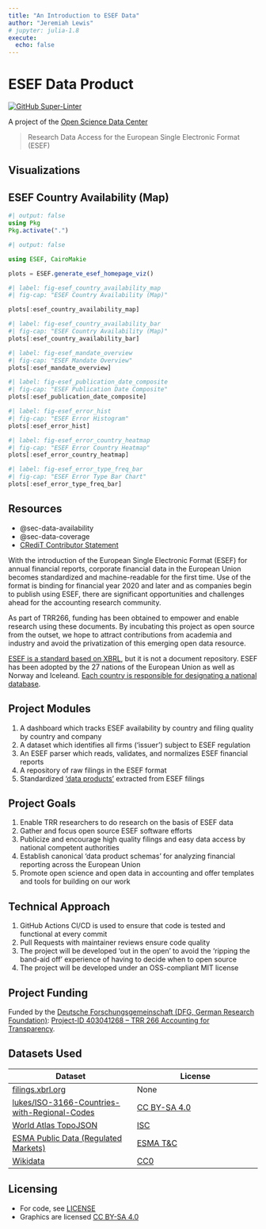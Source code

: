 ```yaml
---
title: "An Introduction to ESEF Data"
author: "Jeremiah Lewis"
# jupyter: julia-1.8
execute:
  echo: false
---
```


# ESEF Data Product

[![GitHub Super-Linter](https://github.com/trr266/esef/workflows/Lint%20Code%20Base/badge.svg)](https://github.com/marketplace/actions/super-linter)

A project of the [Open Science Data Center][c02]

> Research Data Access for the European Single Electronic Format (ESEF)

## Visualizations

## ESEF Country Availability (Map)

```julia
#| output: false
using Pkg
Pkg.activate(".")
```

```julia
#| output: false

using ESEF, CairoMakie

plots = ESEF.generate_esef_homepage_viz()
```

```julia
#| label: fig-esef_country_availability_map
#| fig-cap: "ESEF Country Availability (Map)"

plots[:esef_country_availability_map]
```

```julia
#| label: fig-esef_country_availability_bar
#| fig-cap: "ESEF Country Availability (Map)"
plots[:esef_country_availability_bar]
```


```julia
#| label: fig-esef_mandate_overview
#| fig-cap: "ESEF Mandate Overview"
plots[:esef_mandate_overview]
```

```julia
#| label: fig-esef_publication_date_composite
#| fig-cap: "ESEF Publication Date Composite"
plots[:esef_publication_date_composite]
```

```julia
#| label: fig-esef_error_hist
#| fig-cap: "ESEF Error Histogram"
plots[:esef_error_hist]
```

```julia
#| label: fig-esef_error_country_heatmap
#| fig-cap: "ESEF Error Country Heatmap"
plots[:esef_error_country_heatmap]
```

```julia
#| label: fig-esef_error_type_freq_bar
#| fig-cap: "ESEF Error Type Bar Chart"
plots[:esef_error_type_freq_bar]
```


## Resources

- @sec-data-availability
- @sec-data-coverage
- [CRediT Contributor Statement](docs/contributors.yaml)

With the introduction of the European Single Electronic Format (ESEF) for annual financial reports, corporate financial data
in the European Union becomes standardized and machine-readable for the first time. Use of the format is binding for
financial year 2020 and later and as companies begin to publish using ESEF, there are significant opportunities and challenges ahead
for the accounting research community.

As part of TRR266, funding has been obtained to empower and enable research using these documents.
By incubating this project as open source from the outset, we hope to attract contributions from academia and industry
and avoid the privatization of this emerging open data resource.

[ESEF is a standard based on XBRL][esef_home], but it is not a document repository. ESEF has been adopted by the 27 nations
of the European Union as well as Norway and Iceleand.
[Each country is responsible for designating a national database][competent_authorities].

## Project Modules

1. A dashboard which tracks ESEF availability by country and filing quality by country and company
2. A dataset which identifies all firms ('issuer') subject to ESEF regulation
3. An ESEF parser which reads, validates, and normalizes ESEF financial reports
4. A repository of raw filings in the ESEF format
5. Standardized ['data products'][data_product] extracted from ESEF filings

## Project Goals

1. Enable TRR researchers to do research on the basis of ESEF data
2. Gather and focus open source ESEF software efforts
3. Publicize and encourage high quality filings and easy data access by national competent authorities
4. Establish canonical 'data product schemas' for analyzing financial reporting across the European Union
5. Promote open science and open data in accounting and offer templates and tools for building on our work

## Technical Approach

1. GitHub Actions CI/CD is used to ensure that code is tested and functional at every commit
2. Pull Requests with maintainer reviews ensure code quality
3. The project will be developed 'out in the open' to avoid the 'ripping the band-aid off' experience of having to decide when to open source
4. The project will be developed under an OSS-compliant MIT license

## Project Funding

Funded by the [Deutsche Forschungsgemeinschaft (DFG, German Research Foundation)][dfg]: [Project-ID 403041268 – TRR 266 Accounting for Transparency][trr_266].

[esef_home]: https://www.esma.europa.eu/policy-activities/corporate-disclosure/european-single-electronic-format
[competent_authorities]: https://www.esma.europa.eu/access-regulated-information
[data_product]: https://martinfowler.com/articles/data-mesh-principles.html#DataAsAProduct
[trr_266]: https://www.accounting-for-transparency.de
[dfg]: https://www.dfg.de
[c02]: https://www.accounting-for-transparency.de/project/open-science-data-center/


## Datasets Used

| Dataset | License |
| -- | -- |
| [filings.xbrl.org][xbrl_filings] | None |
| [lukes/ISO-3166-Countries-with-Regional-Codes][iso_3166] | [CC BY-SA 4.0][cc_by_sa] |
| [World Atlas TopoJSON][world_atlas] | [ISC][isc] |
| [ESMA Public Data (Regulated Markets)][esma_api] | [ESMA T&C][esma_tc] |
| [Wikidata][wikidata] | [CC0][cc_0] |
## Licensing

- For code, see [LICENSE](LICENSE)
- Graphics are licensed [CC BY-SA 4.0][cc_by_sa]

[xbrl_filings]: https://filings.xbrl.org/about.html
[iso_3166]: https://github.com/lukes/ISO-3166-Countries-with-Regional-Codes
[world_atlas]: https://www.npmjs.com/package/world-atlas
[isc]: https://www.isc.org/licenses/
[cc_by_sa]: https://creativecommons.org/licenses/by-sa/4.0/
[esma_api]: https://registers.esma.europa.eu/publication/helpApp
[esma_tc]: https://registers.esma.europa.eu/publication/legalNoticePage
[wikidata]: https://www.wikidata.org/wiki/Wikidata:Main_Page
[cc_0]: https://creativecommons.org/publicdomain/zero/1.0/
